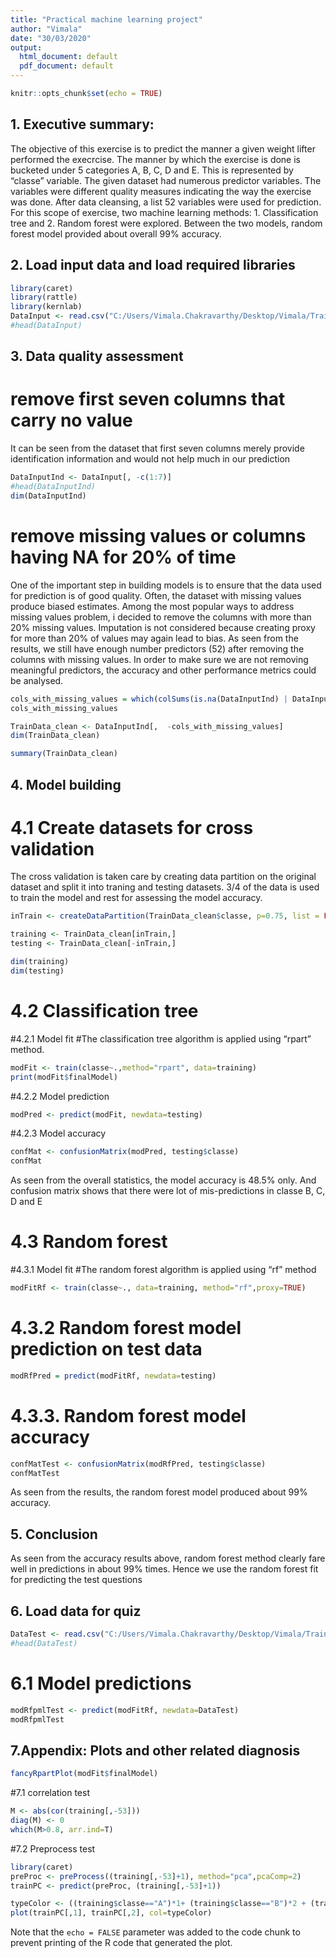 ---
title: "Practical machine learning project"
author: "Vimala"
date: "30/03/2020"
output:
  html_document: default
  pdf_document: default
---

```{r setup, include=FALSE}
knitr::opts_chunk$set(echo = TRUE)
```
## 1. Executive summary:
The objective of this exercise is to predict the manner a given weight lifter performed the execrcise. The manner by which the exercise is done is bucketed under 5 categories A, B, C, D and E. This is represented by "classe" variable. The given dataset had numerous predictor variables. The variables were different quality measures indicating the way the exercise was done.  After data cleansing, a list 52 variables were used for prediction. For this scope of exercise, two machine learning methods: 1. Classification tree and 2. Random forest were explored. Between the two models, random forest model provided about overall 99% accuracy.   

## 2. Load input data and load required libraries

```{r load dataset}
library(caret)
library(rattle)
library(kernlab)
DataInput <- read.csv("C:/Users/Vimala.Chakravarthy/Desktop/Vimala/Training/R/Machine learning/pml-training.csv", header =TRUE)
#head(DataInput)
```

## 3. Data quality assessment

# remove first seven columns that carry no value
It can be seen from the dataset that first seven columns merely provide identification information and would not help much in our prediction

```{r remove unwanted columns}
DataInputInd <- DataInput[, -c(1:7)]
#head(DataInputInd)
dim(DataInputInd)
```

# remove missing values or columns having NA for 20% of time
One of the important step in building models is to ensure that the data used for prediction is of good quality. Often, the dataset with missing values produce biased estimates. Among the most popular ways to address missing values problem, i decided to remove the columns with more than 20% missing values. Imputation is not considered because creating proxy for more than 20% of values may again lead to bias. As seen from the results, we still have enough number predictors (52) after removing the columns with missing values. In order to make sure we are not removing meaningful predictors, the accuracy and other performance metrics could be analysed.   

```{r data assessment}
cols_with_missing_values = which(colSums(is.na(DataInputInd) | DataInputInd == "") > 19622*0.2)
cols_with_missing_values

TrainData_clean <- DataInputInd[,  -cols_with_missing_values]
dim(TrainData_clean)

summary(TrainData_clean)
```

## 4. Model building
# 4.1 Create datasets for cross validation
The cross validation is taken care by creating data partition on the original dataset and split it into traning and testing datasets. 3/4 of the data is used to train the model and rest for assessing the model accuracy. 

```{r cross validation}
inTrain <- createDataPartition(TrainData_clean$classe, p=0.75, list = FALSE)

training <- TrainData_clean[inTrain,]
testing <- TrainData_clean[-inTrain,]

dim(training)
dim(testing)
```

# 4.2 Classification tree
#4.2.1 Model fit
#The classification tree algorithm is applied using "rpart" method. 
```{r rpart model fit}
modFit <- train(classe~.,method="rpart", data=training)
print(modFit$finalModel)
```

#4.2.2 Model prediction 
```{r model prediction rpart}
modPred <- predict(modFit, newdata=testing)
```

#4.2.3 Model accuracy 
```{r model accuracy rpart}
confMat <- confusionMatrix(modPred, testing$classe)
confMat
```
As seen from the overall statistics, the model accuracy is 48.5% only. And confusion matrix shows that there were lot of mis-predictions in classe B, C, D and E

# 4.3 Random forest 
#4.3.1 Model fit
#The random forest algorithm is applied using "rf" method
```{r model fit}
modFitRf <- train(classe~., data=training, method="rf",proxy=TRUE)
```

# 4.3.2 Random forest model prediction on test data
```{r model prediction rf}
modRfPred = predict(modFitRf, newdata=testing)
```

# 4.3.3. Random forest model accuracy
```{r model accuracy rf}
confMatTest <- confusionMatrix(modRfPred, testing$classe)
confMatTest
```
As seen from the results, the random forest model produced about 99% accuracy. 

## 5. Conclusion
As seen from the accuracy results above, random forest method clearly fare well in predictions in about 99% times. Hence we use the random forest fit for predicting the test questions

## 6. Load data for quiz
```{r load data for quiz}
DataTest <- read.csv("C:/Users/Vimala.Chakravarthy/Desktop/Vimala/Training/R/Machine learning/pml-testing.csv", header =TRUE)
#head(DataTest)
```

# 6.1 Model predictions
```{r quiz data predictions}
modRfpmlTest <- predict(modFitRf, newdata=DataTest)
modRfpmlTest
```

## 7.Appendix: Plots and other related diagnosis
```{r classification tree}
fancyRpartPlot(modFit$finalModel)
```

#7.1 correlation test
```{r correlation test}
M <- abs(cor(training[,-53]))
diag(M) <- 0
which(M>0.8, arr.ind=T)
```

#7.2 Preprocess test
```{r preprocess}
library(caret)
preProc <- preProcess((training[,-53]+1), method="pca",pcaComp=2)
trainPC <- predict(preProc, (training[,-53]+1))

typeColor <- ((training$classe=="A")*1+ (training$classe=="B")*2 + (training$classe=="B")* 3 +(training$classe=="D")* 4 +1)
plot(trainPC[,1], trainPC[,2], col=typeColor)
```

Note that the `echo = FALSE` parameter was added to the code chunk to prevent printing of the R code that generated the plot.
